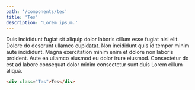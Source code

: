 ```yaml
---
path: '/components/tes'
title: 'Tes'
description: 'Lorem ipsum.'
---
```


Duis incididunt fugiat sit aliquip dolor laboris cillum esse fugiat nisi elit. Dolore do deserunt
ullamco cupidatat. Non incididunt quis id tempor minim aute incididunt. Magna exercitation minim
enim et dolore non laboris proident. Aute ea ullamco eiusmod eu dolor irure eiusmod. Consectetur do
est ad labore consequat dolor minim consectetur sunt duis Lorem cillum aliqua.

```html preview=true
<div class="Tes">Tes</div>
```

